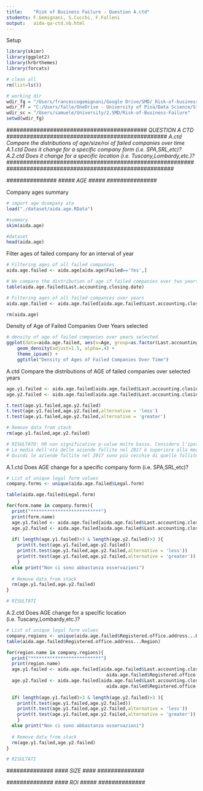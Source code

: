 ```yaml
---
title:    "Risk of Business Failure - Question A.ctd"
students: F.Gemignani, S.Cucchi, F.Falleni
output:   aida-qa-ctd.nb.html
---
```


Setup
```r
library(skimr)  
library(ggplot2)
library(hrbrthemes)   
library(forcats)  

# clean all
rm(list=ls())

# working dir
wdir_fg = "/Users/francescogemignani/Google Drive/SMD/_Risk-of-business-failure/git"
wdir_ff = "C:/Users/falle/OneDrive - University of Pisa/Data Science/Statistical Methods for Data Science/smdproject2021"
wdir_sc = "/Users/samuele/University/2.SMD/Risk-of-Business-Failure"
setwd(wdir_fg)
```

*########################################## QUESTION A CTD ################################################*
*A.ctd Compare the distributions of age/size/roi of failed companies over time*
*A.1.ctd Does it change for a specific company form (i.e. SPA,SRL,etc)?*
*A.2.ctd Does it change for a specific location (i.e. Tuscany,Lombardy,etc.)?*
*##########################################################################################################*

*###############*
*##### AGE #####*
*###############*

Company ages summary
```r
# import age dcompany ata
load("./dataset/aida.age.RData") 

#summary
skim(aida.age)

#dataset
head(aida.age)
```

Filter ages of failed company for an interval of year
```r
# Filtering ages of all failed companies
aida.age.failed <- aida.age[aida.age$Failed=='Yes',]

# We compare the distribution of age if failed companies over two years
table(aida.age.failed$Last.accounting.closing.date)

# Filtering ages of all failed companies over years
aida.age.failed <- aida.age.failed[aida.age.failed$Last.accounting.closing.date == 2017 | aida.age.failed$Last.accounting.closing.date == 2018 ,]

rm(aida.age)
```

Density of Age of Failed Companies Over Years selected
```r
# density of age of failed companies over years selected
ggplot(data=aida.age.failed, aes(x=Age, group=as.factor(Last.accounting.closing.date), fill=as.factor(Last.accounting.closing.date))) +
    geom_density(adjust=1.5, alpha=.4) +
    theme_ipsum() + 
    ggtitle("Density of Ages of Failed Companies Over Time")

```

A.ctd Compare the distributions of AGE of failed companies over selected years
```r
age.y1.failed <- aida.age.failed[aida.age.failed$Last.accounting.closing.date == 2017,'Age']
age.y2.failed <- aida.age.failed[aida.age.failed$Last.accounting.closing.date == 2018,'Age']

t.test(age.y1.failed,age.y2.failed)
t.test(age.y1.failed,age.y2.failed,alternative = 'less')
t.test(age.y1.failed,age.y2.failed,alternative = 'greater')

# Remove data from stack
rm(age.y1.failed,age.y2.failed)

# RISULTATO: H0 non significative p-value molto basso. Considero l'ipotesi bilaterale maggiore con p-value = 1
# La media dell'età delle aziende fallite nel 2017 è superiore alla media dell'età delle aziende fallite nel 2018.
# Quindi le aziende fallite nel 2017 sono più vecchie di quelle fallite nel 2018.
```

A.1.ctd Does AGE change for a specific company form (i.e. SPA,SRL,etc)?
```r
# List of unique legal form values
company.forms <- unique(aida.age.failed$Legal.form)

table(aida.age.failed$Legal.form)

for(form.name in company.forms){
  print("**************************")
  print(form.name)
  age.y1.failed <- aida.age.failed[aida.age.failed$Last.accounting.closing.date == 2017 & aida.age.failed$Legal.form==form.name ,'Age']
  age.y2.failed <- aida.age.failed[aida.age.failed$Last.accounting.closing.date == 2018 & aida.age.failed$Legal.form==form.name ,'Age']
  
  if( length(age.y1.failed)>3 & length(age.y2.failed)>3 ){
    print(t.test(age.y1.failed,age.y2.failed))
    print(t.test(age.y1.failed,age.y2.failed,alternative = 'less'))
    print(t.test(age.y1.failed,age.y2.failed,alternative = 'greater'))
    }
  else print("Non ci sono abbastanza osservazioni")
  
  # Remove data from stack
  rm(age.y1.failed,age.y2.failed)
}

# RISULTATI
```

A.2.ctd Does AGE change for a specific location (i.e. Tuscany,Lombardy,etc.)?
```r
# List of unique legal form values
company.regions <- unique(aida.age.failed$Registered.office.address...Region)
table(aida.age.failed$Registered.office.address...Region)

for(region.name in company.regions){
  print("**************************")
  print(region.name)
  age.y1.failed <- aida.age.failed[aida.age.failed$Last.accounting.closing.date == 2017 & 
                                     aida.age.failed$Registered.office.address...Region==region.name ,'Age']
  age.y2.failed <- aida.age.failed[aida.age.failed$Last.accounting.closing.date == 2018 & 
                                     aida.age.failed$Registered.office.address...Region==region.name ,'Age']
  
  if( length(age.y1.failed)>3 & length(age.y2.failed)>3 ){
    print(t.test(age.y1.failed,age.y2.failed))
    print(t.test(age.y1.failed,age.y2.failed,alternative = 'less'))
    print(t.test(age.y1.failed,age.y2.failed,alternative = 'greater'))
    }
  else print("Non ci sono abbastanza osservazioni")
  
  # Remove data from stack
  rm(age.y1.failed,age.y2.failed)
}

# RISULTATI
```




*##############*
*#### SIZE ####*
*##############*

*##############*
*#### ROI #####*
*##############*

